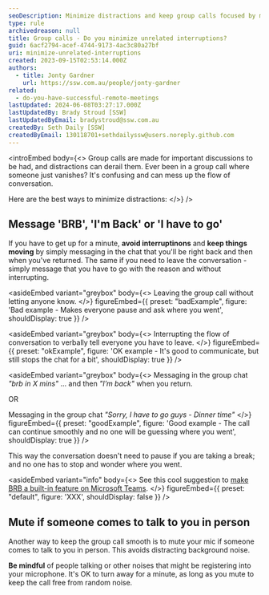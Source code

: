 ```yaml
---
seoDescription: Minimize distractions and keep group calls focused by messaging "BRB" or "I have to go" and muting your mic when interrupted.
type: rule
archivedreason: null
title: Group calls - Do you minimize unrelated interruptions?
guid: 6acf2794-acef-4744-9173-4ac3c80a27bf
uri: minimize-unrelated-interruptions
created: 2023-09-15T02:53:14.000Z
authors:
  - title: Jonty Gardner
    url: https://ssw.com.au/people/jonty-gardner
related:
  - do-you-have-successful-remote-meetings
lastUpdated: 2024-06-08T03:27:17.000Z
lastUpdatedBy: Brady Stroud [SSW]
lastUpdatedByEmail: bradystroud@ssw.com.au
createdBy: Seth Daily [SSW]
createdByEmail: 130118701+sethdailyssw@users.noreply.github.com
---
```


<introEmbed
  body={<>
Group calls are made for important discussions to be had, and distractions can derail them. Ever been in a group call where someone just vanishes? It's confusing and can mess up the flow of conversation.

Here are the best ways to minimize distractions:
  </>}
/>
## Message 'BRB', 'I'm Back' or 'I have to go'

If you have to get up for a minute, **avoid interruptinons** and **keep things moving** by simply messaging in the chat that you'll be right back and then when you've returned. The same if you need to leave the conversation - simply message that you have to go with the reason and without interrupting.

<asideEmbed
  variant="greybox"
  body={<>
    Leaving the group call without letting anyone know.
  </>}
  figureEmbed={{
    preset: "badExample",
    figure: 'Bad example - Makes everyone pause and ask where you went',
    shouldDisplay: true
  }}
/>

<asideEmbed
  variant="greybox"
  body={<>
    Interrupting the flow of conversation to verbally tell everyone you have to leave.
  </>}
  figureEmbed={{
    preset: "okExample",
    figure: 'OK example - It\'s good to communicate, but still stops the chat for a bit',
    shouldDisplay: true
  }}
/>

<asideEmbed
  variant="greybox"
  body={<>
    Messaging in the group chat _"brb in X mins"_ ...
and then _"I’m back"_ when you return.

OR

Messaging in the group chat _"Sorry, I have to go guys - Dinner time"_
  </>}
  figureEmbed={{
    preset: "goodExample",
    figure: 'Good example - The call can continue smoothly and no one will be guessing where you went',
    shouldDisplay: true
  }}
/>

This way the conversation doesn't need to pause if you are taking a break; and no one has to stop and wonder where you went.

<asideEmbed
  variant="info"
  body={<>
    See this cool suggestion to [make BRB a built-in feature on Microsoft Teams](https://prezi.com/p/bkbhsl8nznys/brb-on-teams).
  </>}
  figureEmbed={{
    preset: "default",
    figure: 'XXX',
    shouldDisplay: false
  }}
/>

## Mute if someone comes to talk to you in person

Another way to keep the group call smooth is to mute your mic if someone comes to talk to you in person. This avoids distracting background noise.

**Be mindful** of people talking or other noises that might be registering into your microphone. It's OK to turn away for a minute, as long as you mute to keep the call free from random noise.
